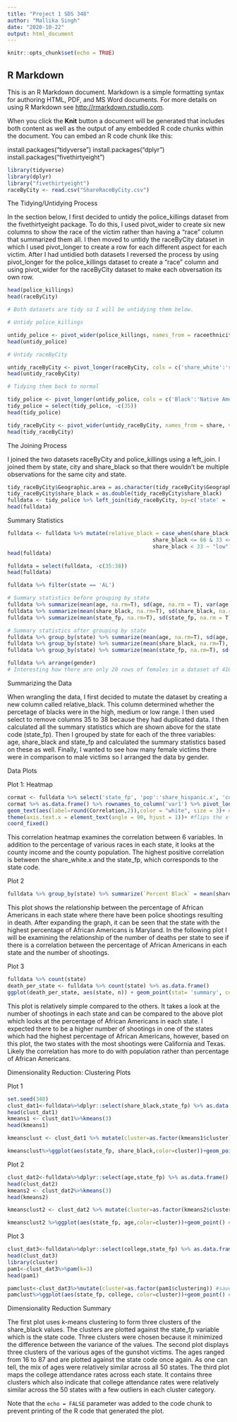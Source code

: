 ```yaml
---
title: "Project 1 SDS 348"
author: "Mallika Singh"
date: "2020-10-22"
output: html_document
---
```


```r
knitr::opts_chunk$set(echo = TRUE) 

```

## R Markdown

This is an R Markdown document. Markdown is a simple formatting syntax for authoring HTML, PDF, and MS Word documents. For more details on using R Markdown see <http://rmarkdown.rstudio.com>.

When you click the **Knit** button a document will be generated that includes both content as well as the output of any embedded R code chunks within the document. You can embed an R code chunk like this:

install.packages("tidyverse")
install.packages("dplyr")
install.packages("fivethirtyeight")

```r

library(tidyverse)
library(dplyr)
library("fivethirtyeight")
raceByCity <- read.csv("ShareRaceByCity.csv")
```
The Tidying/Untidying Process

In the section below, I first decided to untidy the police_killings dataset from the fivethirtyeight package. To do this, I used pivot_wider to create six new columns to show the race of the victim rather than having a "race" column that summarized them all. I then moved to untidy the raceByCity dataset in which I used pivot_longer to create a row for each different aspect for each victim. After I had untidied both datasets I reversed the process by using pivot_longer for the police_killings dataset to create a "race" column and using pivot_wider for the raceByCity dataset to make each obversation its own row. 

```r
head(police_killings)
head(raceByCity)

# Both datasets are tidy so I will be untidying them below. 

# Untidy police_killings

untidy_police <- pivot_wider(police_killings, names_from = raceethnicity, values_from = raceethnicity)
head(untidy_police)

# Untidy raceByCity

untidy_raceByCity <- pivot_longer(raceByCity, cols = c('share_white':'share_hispanic'), names_to = 'share', values_to = 'values')
head(untidy_raceByCity)

# Tidying them back to normal

tidy_police <- pivot_longer(untidy_police, cols = c('Black':'Native American'), names_to = 'Race') %>% drop_na()
tidy_police = select(tidy_police, -c(35))
head(tidy_police)

tidy_raceByCity <- pivot_wider(untidy_raceByCity, names_from = share, values_from = values)
head(tidy_raceByCity)

```

The Joining Process

I joined the two datasets raceByCity and police_killings using a left_join. I joined them by state, city and share_black so that there wouldn't be multiple observations for the same city and state. 
```r
tidy_raceByCity$Geographic.area = as.character(tidy_raceByCity$Geographic.area)
tidy_raceByCity$share_black = as.double(tidy_raceByCity$share_black)
fulldata <- tidy_police %>% left_join(tidy_raceByCity, by=c('state' = 'Geographic.area', 'city' = 'City', 'share_black' = 'share_black')) 
head(fulldata)
```

Summary Statistics

```r
fulldata <- fulldata %>% mutate(relative_black = case_when(share_black > 67 ~ "high",
                                              share_black <= 66 & 33 <= share_black ~ "med",
                                              share_black < 33 ~ "low"))
head(fulldata)

fulldata = select(fulldata, -c(35:38))
head(fulldata)

fulldata %>% filter(state == 'AL')

# Summary statistics before grouping by state
fulldata %>% summarize(mean(age, na.rm=T), sd(age, na.rm = T), var(age, na.rm = T), n(), n_distinct(age), min(age), max(age))
fulldata %>% summarize(mean(share_black, na.rm=T), sd(share_black, na.rm = T), var(share_black, na.rm = T), n(), n_distinct(share_black), min(share_black), max(share_black))
fulldata %>% summarize(mean(state_fp, na.rm=T), sd(state_fp, na.rm = T), var(state_fp, na.rm = T), n(), n_distinct(state_fp), min(state_fp), max(state_fp))

# Summary statistics after grouping by state
fulldata %>% group_by(state) %>% summarize(mean(age, na.rm=T), sd(age, na.rm = T), var(age, na.rm = T), n(), n_distinct(age), min(age), max(age))
fulldata %>% group_by(state) %>% summarize(mean(share_black, na.rm=T), sd(share_black, na.rm = T), var(share_black, na.rm = T), n(), n_distinct(share_black), min(share_black), max(share_black))
fulldata %>% group_by(state) %>% summarize(mean(state_fp, na.rm=T), sd(state_fp, na.rm = T), var(state_fp, na.rm = T), n(), n_distinct(state_fp), min(state_fp), max(state_fp))

fulldata %>% arrange(gender)
# Interesting how there are only 20 rows of females in a dataset of 410 rows. 
```
Summarizing the Data

When wrangling the data, I first decided to mutate the dataset by creating a new column called relative_black. This column determined whether the percetage of blacks were in the high, medium or low range. I then used select to remove columns 35 to 38 because they had duplicated data. I then calculated all the summary statistics which are shown above for the state code (state_fp). Then I grouped by state for each of the three variables: age, share_black and state_fp and calculated the summary statistics based on these as well. Finally, I wanted to see how many female victims there were in comparison to male victims so I arranged the data by gender.


Data Plots

Plot 1: Heatmap
```r
cormat <- fulldata %>% select('state_fp', 'pop':'share_hispanic.x', 'county_income') %>% cor(use = 'pair')
cormat %>% as.data.frame() %>% rownames_to_column('var1') %>% pivot_longer(-1, 'var2', values_to='Correlation') %>% ggplot(aes(var1, var2, fill=Correlation)) + geom_tile() + scale_fill_gradient2(low="green",mid="blue",high="orange")+ #makes colors!
geom_text(aes(label=round(Correlation,2)),color = "white", size = 3)+ #overlays correlation values
theme(axis.text.x = element_text(angle = 90, hjust = 1))+ #flips the x-axis labels
coord_fixed()
```
This correlation heatmap examines the correlation between 6 variables. In addition to the percentage of various races in each state, it looks at the county income and the county population. The highest positive correlation is between the share_white.x and the state_fp, which corresponds to the state code. 


Plot 2
```r
fulldata %>% group_by(state) %>% summarize(`Percent Black` = mean(share_black, na.rm=T)) %>% ggplot(aes(state, `Percent Black`, fill = state)) + geom_bar(stat='identity')

```
This plot shows the relationship between the percentage of African Americans in each state where there have been police shootings resulting in death. After expanding the graph, it can be seen that the state with the highest percentage of African Americans is Maryland. In the following plot I will be examining the relationship of the number of deaths per state to see if there is a correlation between the percentage of African Americans in each state and the number of shootings. 

Plot 3
```r
fulldata %>% count(state)
death_per_state <- fulldata %>% count(state) %>% as.data.frame()
ggplot(death_per_state, aes(state, n)) + geom_point(stat= 'summary', color = 'orange')
```
This plot is relatively simple compared to the others. It takes a look at the number of shootings in each state and can be compared to the above plot which looks at the percentage of African Americans in each state. I expected there to be a higher number of shootings in one of the states which had the highest percentage of African Americans, however, based on this plot, the two states with the most shootings were California and Texas. Likely the correlation has more to do with population rather than percentage of African Americans. 



Dimensionality Reduction: Clustering Plots

Plot 1
```r
set.seed(348)
clust_dat1<-fulldata%>%dplyr::select(share_black,state_fp) %>% as.data.frame()
head(clust_dat1)
kmeans1 <- clust_dat1%>%kmeans(3)
head(kmeans1)

kmeansclust <- clust_dat1 %>% mutate(cluster=as.factor(kmeans1$cluster)) 

kmeansclust%>%ggplot(aes(state_fp, share_black,color=cluster))+geom_point() 
```

Plot 2
```r
clust_dat2<-fulldata%>%dplyr::select(age,state_fp) %>% as.data.frame()
head(clust_dat2)
kmeans2 <- clust_dat2%>%kmeans(3)
head(kmeans2)

kmeansclust2 <- clust_dat2 %>% mutate(cluster=as.factor(kmeans2$cluster)) #save the cluster solution in your dataset

kmeansclust2 %>%ggplot(aes(state_fp, age,color=cluster))+geom_point() #vizualize it
```


Plot 3
```r
clust_dat3<-fulldata%>%dplyr::select(college,state_fp) %>% as.data.frame()
head(clust_dat3)
library(cluster)
pam1<-clust_dat3%>%pam(k=3)
head(pam1)

pamclust<-clust_dat3%>%mutate(cluster=as.factor(pam1$clustering)) #save the cluster solution in your dataset
pamclust%>%ggplot(aes(state_fp, college, color=cluster))+geom_point() #visualize it
```

Dimensionality Reduction Summary

The first plot uses k-means clustering to form three clusters of the share_black values. The clusters are plotted against the state_fp variable which is the state code. Three clusters were chosen because it minimized the difference between the variance of the values. The second plot displays three clusters of the various ages of the gunshot victims. The ages ranged from 16 to 87 and are plotted against the state code once again. As one can tell, the mix of ages were relatively similar across all 50 states. The third plot maps the college attendance rates across each state. It contains three clusters which also indicate that college attendance rates were relatively similar across the 50 states with a few outliers in each cluster category. 



Note that the `echo = FALSE` parameter was added to the code chunk to prevent printing of the R code that generated the plot.
